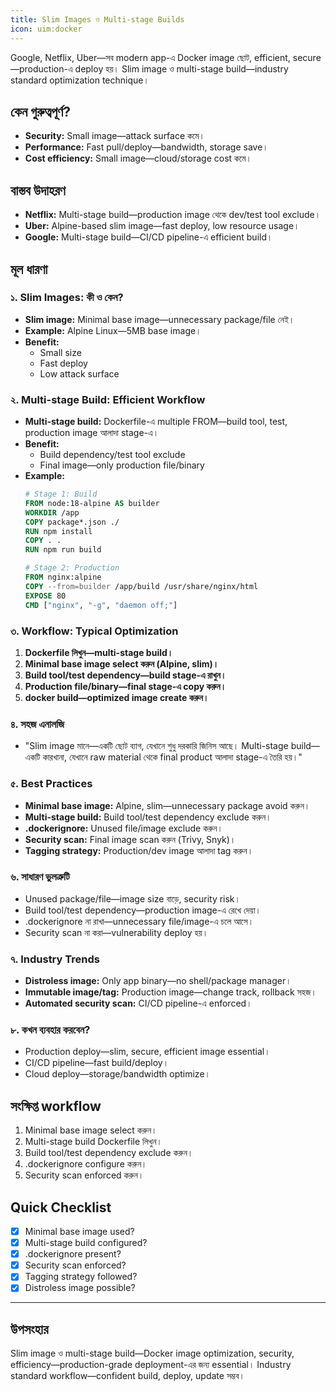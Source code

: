 ```yaml
---
title: Slim Images ও Multi-stage Builds
icon: uim:docker
---
```


Google, Netflix, Uber—সব modern app-এ Docker image ছোট, efficient, secure—production-এ deploy হয়। Slim image ও multi-stage build—industry standard optimization technique।

## কেন গুরুত্বপূর্ণ?

- **Security:** Small image—attack surface কমে।
- **Performance:** Fast pull/deploy—bandwidth, storage save।
- **Cost efficiency:** Small image—cloud/storage cost কমে।

## বাস্তব উদাহরণ

- **Netflix:** Multi-stage build—production image থেকে dev/test tool exclude।
- **Uber:** Alpine-based slim image—fast deploy, low resource usage।
- **Google:** Multi-stage build—CI/CD pipeline-এ efficient build।

## মূল ধারণা

### ১. Slim Images: কী ও কেন?

- **Slim image:** Minimal base image—unnecessary package/file নেই।
- **Example:** Alpine Linux—5MB base image।
- **Benefit:**
  - Small size
  - Fast deploy
  - Low attack surface

### ২. Multi-stage Build: Efficient Workflow

- **Multi-stage build:** Dockerfile-এ multiple FROM—build tool, test, production image আলাদা stage-এ।
- **Benefit:**
  - Build dependency/test tool exclude
  - Final image—only production file/binary
- **Example:**
  ```dockerfile
  # Stage 1: Build
  FROM node:18-alpine AS builder
  WORKDIR /app
  COPY package*.json ./
  RUN npm install
  COPY . .
  RUN npm run build

  # Stage 2: Production
  FROM nginx:alpine
  COPY --from=builder /app/build /usr/share/nginx/html
  EXPOSE 80
  CMD ["nginx", "-g", "daemon off;"]
  ```

### ৩. Workflow: Typical Optimization

1. **Dockerfile লিখুন—multi-stage build।**
2. **Minimal base image select করুন (Alpine, slim)।**
3. **Build tool/test dependency—build stage-এ রাখুন।**
4. **Production file/binary—final stage-এ copy করুন।**
5. **docker build—optimized image create করুন।**

### ৪. সহজ এনালজি

- "Slim image মানে—একটি ছোট ব্যাগ, যেখানে শুধু দরকারি জিনিস আছে। Multi-stage build—একটি কারখানা, যেখানে raw material থেকে final product আলাদা stage-এ তৈরি হয়।"

### ৫. Best Practices

- **Minimal base image:** Alpine, slim—unnecessary package avoid করুন।
- **Multi-stage build:** Build tool/test dependency exclude করুন।
- **.dockerignore:** Unused file/image exclude করুন।
- **Security scan:** Final image scan করুন (Trivy, Snyk)।
- **Tagging strategy:** Production/dev image আলাদা tag করুন।

### ৬. সাধারণ ভুলত্রুটি

- Unused package/file—image size বাড়ে, security risk।
- Build tool/test dependency—production image-এ রেখে দেয়া।
- .dockerignore না রাখা—unnecessary file/image-এ চলে আসে।
- Security scan না করা—vulnerability deploy হয়।

### ৭. Industry Trends

- **Distroless image:** Only app binary—no shell/package manager।
- **Immutable image/tag:** Production image—change track, rollback সহজ।
- **Automated security scan:** CI/CD pipeline-এ enforced।

### ৮. কখন ব্যবহার করবেন?

- Production deploy—slim, secure, efficient image essential।
- CI/CD pipeline—fast build/deploy।
- Cloud deploy—storage/bandwidth optimize।

## সংক্ষিপ্ত workflow

1. Minimal base image select করুন।
2. Multi-stage build Dockerfile লিখুন।
3. Build tool/test dependency exclude করুন।
4. .dockerignore configure করুন।
5. Security scan enforced করুন।

## Quick Checklist

- [x] Minimal base image used?
- [x] Multi-stage build configured?
- [x] .dockerignore present?
- [x] Security scan enforced?
- [x] Tagging strategy followed?
- [x] Distroless image possible?

---

## উপসংহার

Slim image ও multi-stage build—Docker image optimization, security, efficiency—production-grade deployment-এর জন্য essential। Industry standard workflow—confident build, deploy, update সম্ভব।

